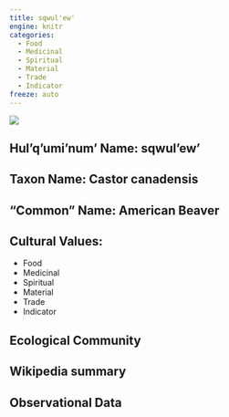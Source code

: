 ```yaml
---
title: sqwul'ew'
engine: knitr
categories:
  - Food
  - Medicinal
  - Spiritual
  - Material
  - Trade
  - Indicator
freeze: auto
---
```

![](https://inaturalist-open-data.s3.amazonaws.com/photos/249990599/medium.jpeg)

## **Hul'q'umi'num' Name**: sqwul'ew'
## **Taxon Name**: Castor canadensis
## **"Common" Name**: American Beaver
## **Cultural Values**:

  - Food
  - Medicinal
  - Spiritual
  - Material
  - Trade
  - Indicator

## **Ecological Community**
## **Wikipedia summary**
## **Observational Data**
